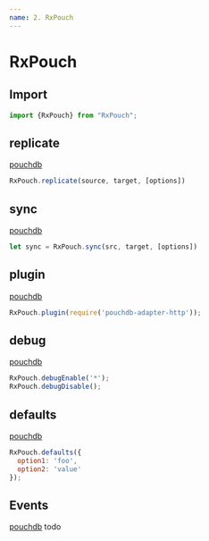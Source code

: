 ```yaml
---
name: 2. RxPouch
---
```


# RxPouch

## Import
```js
import {RxPouch} from "RxPouch";
```

## replicate
[pouchdb](https://pouchdb.com/api.html#replication)

```js
RxPouch.replicate(source, target, [options])
```

## sync
[pouchdb](https://pouchdb.com/api.html#sync)

```js
let sync = RxPouch.sync(src, target, [options])
```

## plugin
[pouchdb](https://pouchdb.com/api.html#plugins)

```js
RxPouch.plugin(require('pouchdb-adapter-http'));
```

## debug
[pouchdb](https://pouchdb.com/api.html#debug_mode)

```js
RxPouch.debugEnable('*');
RxPouch.debugDisable();
```

## defaults
[pouchdb](https://pouchdb.com/api.html#defaults)

```js
RxPouch.defaults({
  option1: 'foo',
  option2: 'value'
});
```

## Events
[pouchdb](https://pouchdb.com/api.html#events)
todo
